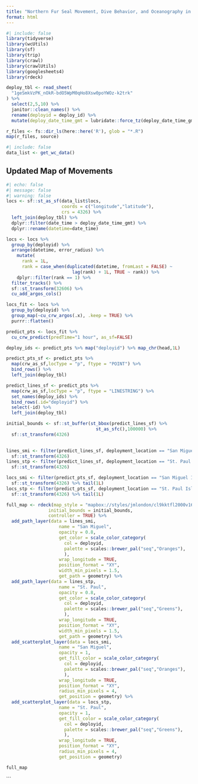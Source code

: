 ```yaml
---
title: "Northern Fur Seal Movement, Dive Behavior, and Oceanography in the Bering Sea and Pacific Ocean"
format: html
---
```


```r
#| include: false
library(tidyverse)
library(wcUtils)
library(sf)
library(trip)
library(crawl)
library(crawlUtils)
library(googlesheets4)
library(rdeck)

deploy_tbl <- read_sheet(
  "1geSmkVzPK_nOkR-bdO5WpM0qHo8Xsw0poYWOz-k2trk"
) %>% 
  select(2,5,10) %>% 
  janitor::clean_names() %>% 
  rename(deployid = deploy_id) %>% 
  mutate(deploy_date_time_gmt = lubridate::force_tz(deploy_date_time_gmt,"UTC"))

r_files <- fs::dir_ls(here::here('R'), glob = "*.R")
map(r_files, source)
```

```r
#| include: false
data_list <- get_wc_data()
```


## Updated Map of Movements

```r
#| echo: false
#| message: false
#| warning: false
locs <- sf::st_as_sf(data_list$locs,
                     coords = c("longitude","latitude"),
                     crs = 4326) %>% 
  left_join(deploy_tbl) %>% 
  dplyr::filter(date_time > deploy_date_time_gmt) %>% 
  dplyr::rename(datetime=date_time)

locs <- locs %>%
  group_by(deployid) %>%
  arrange(datetime, error_radius) %>%
    mutate(
      rank = 1L,
      rank = case_when(duplicated(datetime, fromLast = FALSE) ~
                         lag(rank) + 1L, TRUE ~ rank)) %>%
    dplyr::filter(rank == 1) %>% 
  filter_tracks() %>% 
  sf::st_transform(32606) %>% 
  cu_add_argos_cols()

locs_fit <- locs %>% 
  group_by(deployid) %>% 
  group_map(~cu_crw_argos(.x), .keep = TRUE) %>% 
  purrr::flatten()

predict_pts <- locs_fit %>% 
  cu_crw_predict(predTime="1 hour", as_sf=FALSE)

deploy_ids <- predict_pts %>% map("deployid") %>% map_chr(head,1L)

predict_pts_sf <- predict_pts %>%  
  map(crw_as_sf,locType = "p", ftype = "POINT") %>%
  bind_rows() %>% 
  left_join(deploy_tbl)

predict_lines_sf <- predict_pts %>% 
  map(crw_as_sf,locType = "p", ftype = "LINESTRING") %>%
  set_names(deploy_ids) %>% 
  bind_rows(.id="deployid") %>% 
  select(-id) %>% 
  left_join(deploy_tbl)

initial_bounds <- sf::st_buffer(st_bbox(predict_lines_sf) %>% 
                                  st_as_sfc(),100000) %>% 
  sf::st_transform(4326)
                                  

lines_smi <- filter(predict_lines_sf, deployment_location == "San Miguel Island, CA") %>% 
  sf::st_transform(4326)
lines_stp <- filter(predict_lines_sf, deployment_location == "St. Paul Island, AK") %>% 
  sf::st_transform(4326)

locs_smi <- filter(predict_pts_sf, deployment_location == "San Miguel Island, CA") %>% 
  sf::st_transform(4326) %>% tail(1L)
locs_stp <- filter(predict_pts_sf, deployment_location == "St. Paul Island, AK") %>% 
  sf::st_transform(4326) %>% tail(1L)

full_map <- rdeck(map_style = "mapbox://styles/jmlondon/cl9kktfl2000v16pooqw5p2wz",
                initial_bounds = initial_bounds,
                controller = TRUE) %>%
  add_path_layer(data = lines_smi,
                    name = "San Miguel",
                    opacity = 0.8,
                    get_color = scale_color_category(
                      col = deployid,
                      palette = scales::brewer_pal("seq","Oranges"),
                      ),
                    wrap_longitude = TRUE,
                    position_format = "XY",
                    width_min_pixels = 1.5,
                    get_path = geometry) %>%
  add_path_layer(data = lines_stp,
                    name = "St. Paul",
                    opacity = 0.8,
                    get_color = scale_color_category(
                      col = deployid,
                      palette = scales::brewer_pal("seq","Greens"),
                      ),
                    wrap_longitude = TRUE,
                    position_format = "XY",
                    width_min_pixels = 1.5,
                    get_path = geometry) %>% 
  add_scatterplot_layer(data = locs_smi,
                    name = "San Miguel",
                    opacity = 1,
                    get_fill_color = scale_color_category(
                      col = deployid,
                      palette = scales::brewer_pal("seq","Oranges"),
                      ),
                    wrap_longitude = TRUE,
                    position_format = "XY",
                    radius_min_pixels = 4,
                    get_position = geometry) %>%
  add_scatterplot_layer(data = locs_stp,
                    name = "St. Paul",
                    opacity = 1,
                    get_fill_color = scale_color_category(
                      col = deployid,
                      palette = scales::brewer_pal("seq","Greens"),
                      ),
                    wrap_longitude = TRUE,
                    position_format = "XY",
                    radius_min_pixels = 4,
                    get_position = geometry)

full_map
```
```

